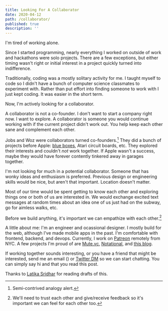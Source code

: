 ```yaml
---
title: Looking For A Collaborator
date: 2020-04-12
path: /collaborator/
published: true
description: ''
---
```


I'm tired of working alone.

Since I started programming, nearly everything I worked on outside of work and
hackathons were solo projects. There are a few exceptions, but either timing
wasn't right or initial interest in a project quickly turned into indifference.

Traditionally, coding was a mostly solitary activity for me. I taught myself to code so I
didn't have a bunch of computer science classmates to experiment with. Rather
than put effort into finding someone to work with I just kept coding. It was
easier in the short term.

Now, I'm actively looking for a collaborator.

A collaborator is not a co-founder. I don't want to start a company right now. I
want to explore. A collaborator is someone you would continue working with if
the current project didn't work out. You help keep each other sane and
complement each other.

Jobs and Woz were collaborators turned co-founders.[^1] They did a bunch of
projects before Apple: [blue boxes](https://en.wikipedia.org/wiki/Blue_box),
Atari circuit boards, etc. They explored their interests and couldn't *not*
work together. If Apple wasn't a success, maybe they would have forever
contently tinkered away in garages together.

I'm not looking for much in a potential collaborator. Someone that has wonky
ideas and enthusiasm is preferred. Previous design or engineering skills would be nice,
but aren't that important. Location doesn't matter.

Most of our time would be spent getting to know each other and exploring things
one or both of us are interested in. We would exchange excited text messages at
random times about an idea one of us just had on the subway, go for aimless
walks, etc.

Before we build anything, it's important we can empathize with each other.[^2]

A little about me: I'm an engineer and ocassional designer. I mostly build for
the web, although I've made mobile apps in the past. I'm comfortable with
frontend, backend, and devops. Currently, I work on
[Patreon](https://patreon.com) remotely from NYC. A few projects I'm proud of are
[Mute.vc](https://mute.vc), [Notational](https://notational.co), and [this
blog](https://meagher.co).

If working together sounds interesting, or you have a friend that might
be interested, send me an email (<CopyEmailButton />) or [Twitter
DM](https://twitter.com/awkweb) so we can start chatting. You can simply say hi
and that you read this post.

[^1]: Semi-contrived analogy alert.

[^2]: We'll need to trust each other and give/receive feedback so it's
  important we can feel for each other too.

<Thanks>
    Thanks to <a href="https://patreon.com/latika">Latika Sridhar</a> for
    reading drafts of this.
</Thanks>
